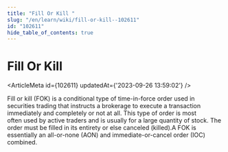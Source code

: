 ```yaml
---
title: "Fill Or Kill "
slug: "/en/learn/wiki/fill-or-kill--102611"
id: "102611"
hide_table_of_contents: true
---
```



# Fill Or Kill 

<ArticleMeta id={102611} updatedAt={'2023-09-26 13:59:02'} />
<div className='border-solid border-b border-t-0 my-4 border-[var(--ifm-color-gray-300)]' />

Fill or kill (FOK) is a conditional type of time-in-force order used in securities trading that instructs a brokerage to execute a transaction immediately and completely or not at all. This type of order is most often used by active traders and is usually for a large quantity of stock. The order must be filled in its entirety or else canceled (killed).A FOK is essentially an all-or-none (AON) and immediate-or-cancel order (IOC) combined.
